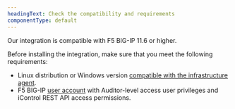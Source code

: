 ```yaml
---
headingText: Check the compatibility and requirements
componentType: default
---
```


Our integration is compatible with F5 BIG-IP 11.6 or higher.

Before installing the integration, make sure that you meet the following requirements:

* Linux distribution or Windows version [compatible with the infrastructure agent](/docs/infrastructure/new-relic-infrastructure/getting-started/compatibility-requirements-new-relic-infrastructure).
* F5 BIG-IP [user account](#enable-instance) with Auditor-level access user privileges and iControl REST API access permissions.